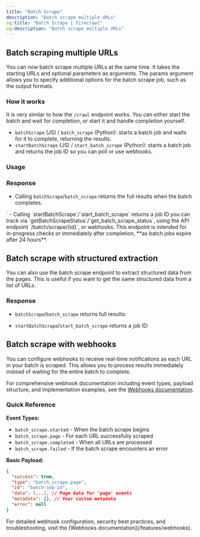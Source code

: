 ```yaml
---
title: "Batch Scrape"
description: "Batch scrape multiple URLs"
og:title: "Batch Scrape | Firecrawl"
og:description: "Batch scrape multiple URLs"
---
```



## Batch scraping multiple URLs

You can now batch scrape multiple URLs at the same time. It takes the starting URLs and optional parameters as arguments. The params argument allows you to specify additional options for the batch scrape job, such as the output formats.

### How it works

It is very similar to how the `/crawl` endpoint works. You can either start the batch and wait for completion, or start it and handle completion yourself.

- `batchScrape` (JS) / `batch_scrape` (Python): starts a batch job and waits for it to complete, returning the results.
- `startBatchScrape` (JS) / `start_batch_scrape` (Python): starts a batch job and returns the job ID so you can poll or use webhooks.

### Usage

<CodeGroup>

<BatchScrapePython />
<BatchScrapeNode />
<BatchScrapeCURL />

</CodeGroup>

### Response

- Calling `batchScrape`/`batch_scrape` returns the full results when the batch completes.

<BatchScrapeOutput />
`
- Calling `startBatchScrape`/`start_batch_scrape` returns a job ID you can track via `getBatchScrapeStatus`/`get_batch_scrape_status`, using the API endpoint `/batch/scrape/{id}`, or webhooks. This endpoint is intended for in-progress checks or immediately after completion, **as batch jobs expire after 24 hours**.

<BatchScrapeAsyncOutput />

## Batch scrape with structured extraction

You can also use the batch scrape endpoint to extract structured data from the pages. This is useful if you want to get the same structured data from a list of URLs.

<CodeGroup>

<BatchScrapeExtractPython />
<BatchScrapeExtractNode />
<BatchScrapeExtractCURL />

</CodeGroup>

### Response

- `batchScrape`/`batch_scrape` returns full results:

<BatchScrapeExtractOutput />

- `startBatchScrape`/`start_batch_scrape` returns a job ID:

<BatchScrapeExtractAsyncOutput />

## Batch scrape with webhooks

You can configure webhooks to receive real-time notifications as each URL in your batch is scraped. This allows you to process results immediately instead of waiting for the entire batch to complete.

<BatchScrapeWebhookCURL />

For comprehensive webhook documentation including event types, payload structure, and implementation examples, see the [Webhooks documentation](/features/webhooks).

### Quick Reference

**Event Types:**
- `batch_scrape.started` - When the batch scrape begins
- `batch_scrape.page` - For each URL successfully scraped  
- `batch_scrape.completed` - When all URLs are processed
- `batch_scrape.failed` - If the batch scrape encounters an error

**Basic Payload:**
```json
{
  "success": true,
  "type": "batch_scrape.page",
  "id": "batch-job-id",
  "data": [...], // Page data for 'page' events
  "metadata": {}, // Your custom metadata
  "error": null
}
```

<Note>
For detailed webhook configuration, security best practices, and troubleshooting, visit the [Webhooks documentation](/features/webhooks).
</Note>



